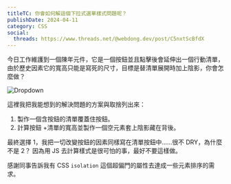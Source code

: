 ```yaml
---
titleTC: 你會如何解這個下拉式選單樣式問題呢？
publishDate: 2024-04-11
category: CSS
social:
  threads: https://www.threads.net/@webdong.dev/post/C5nxtScBfdX
---
```


今日工作維護到一個陳年元件，它是一個按鈕並且點擊後會延伸出一個行動清單，由於歷史因素它的寬高只能是寫死的尺寸，目標是替清單展開時加上陰影，你會怎麼做？

![Dropdown](./dropdown-issue.webp)

這裡我把我能想到的解決問題的方案與取捨列出來：

1. 製作一個含按鈕的清單覆蓋住按鈕。
2. 計算按鈕 +清單的寬高並製作一個空元素套上陰影藏在背後。

最終選擇 1，我把一切改變按鈕的因素同樣寫在清單按鈕中……很不 DRY，為什麼不是 2？ 因為用 JS 去計算樣式是很可怕的事，最好不要這樣做。

感謝同事告訴我有 CSS `isolation` 這個超偏門的屬性去達成一些元素排序的需求。
